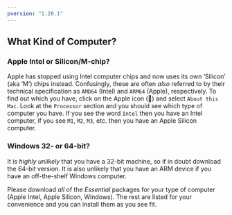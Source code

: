 ```yaml
---
pversion: "1.20.1"
---
```

## What Kind of Computer?

::: {.panel-tabset}

### Apple Intel or Silicon/M-chip?

Apple has stopped using Intel computer chips and now uses its own 'Silicon' (aka 'M') chips instead. Confusingly, these are often *also* referred to by their technical specification as `AMD64` (Intel) and `ARM64` (Apple), respectively. To find out which you have, click on the Apple icon (&#63743;) and select `About this Mac`. Look at the `Processor` section and you should see which type of computer you have. If you see the word `Intel` then you have an Intel computer, if you see `M1`, `M2`, `M3`, etc. then you have an Apple Silicon computer.

### Windows 32- or 64-bit?

It is *highly unlikely* that you have a 32-bit machine, so if in doubt download the 64-bit version. It is also unlikely that you have an ARM device if you have an off-the-shelf Windows computer.

Please download *all* of the *Essential* packages for your type of computer (Apple Intel, Apple Silicon, Windows). The rest are listed for your convenience and you can install them as you see fit.

:::
